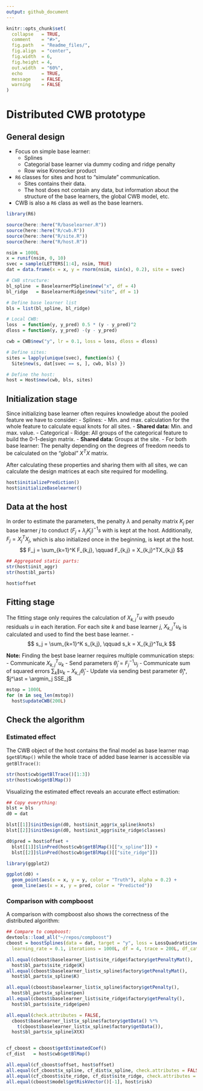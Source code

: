 ```yaml
---
output: github_document
---
```


<!-- README.md is generated from README.Rmd. Please edit that file -->

```r
knitr::opts_chunk$set(
  collapse   = TRUE,
  comment    = "#>",
  fig.path   = "Readme_files/",
  fig.align  = "center",
  fig.width  = 6,
  fig.height = 4,
  out.width  = "60%",
  echo       = TRUE,
  message    = FALSE,
  warning    = FALSE
)
```

# Distributed CWB prototype

## General design

- Focus on simple base learner:
    - Splines
    - Categorial base learner via dummy coding and ridge penalty
    - Row wise Kronecker product
- `R6` classes for sites and host to "simulate" communication.
    - Sites contains their data.
    - The host does not contain any data, but information about
      the structure of the base learners, the global CWB model, etc.
- CWB is also a `R6` class as well as the base learners.

```r
library(R6)

source(here::here("R/baselearner.R"))
source(here::here("R/cwb.R"))
source(here::here("R/site.R"))
source(here::here("R/host.R"))

nsim = 1000L
x = runif(nsim, 0, 10)
svec = sample(LETTERS[1:4], nsim, TRUE)
dat = data.frame(x = x, y = rnorm(nsim, sin(x), 0.2), site = svec)

# CWB structure:
bl_spline  = BaselearnerPSpline$new("x", df = 4)
bl_ridge   = BaselearnerRidge$new("site", df = 1)

# Define base learner list
bls = list(bl_spline, bl_ridge)

# Local CWB:
loss  = function(y, y_pred) 0.5 * (y - y_pred)^2
dloss = function(y, y_pred) -(y - y_pred)

cwb = CWB$new("y", lr = 0.1, loss = loss, dloss = dloss)

# Define sites:
sites = lapply(unique(svec), function(s) {
  Site$new(s, dat[svec == s, ], cwb, bls) })

# Define the host:
host = Host$new(cwb, bls, sites)
```

## Initialization stage

Since initializing base learner often requires knowledge about the pooled feature we have to consider:
- Splines:
    - Min. and max. calculation for the whole feature to calculate equal knots for all sites.
    - __Shared data:__ Min. and max. value.
- Categorical
    - Ridge: All groups of the categorical feature to build the 0-1-design matrix.
    - __Shared data:__ Groups at the site.
- For both base learner: The penalty depending on the degrees of freedom needs to be calculated on the "global" $X^TX$ matrix.

After calculating these properties and sharing them with all sites, we can calculate the design matrices at each site required for modelling.


```r
host$initializePrediction()
host$initializeBaselearner()
```
## Data at the host

In order to estimate the parameters, the penalty $\lambda$ and penalty matrix $K_j$ per base learner $j$ to conduct $(F_j + \lambda_j K_j)^{-1}s$ with is kept at the host. Additionally, $F_j = X_j^TX_j$, which is also initialized once in the beginning, is kept at the host.
$$
F_j = \sum_{k=1}^K F_{k,j}, \qquad F_{k,j} = X_{k,j}^TX_{k,j}
$$

```r
## Aggregated static parts:
str(host$init_aggr)
str(host$bl_parts)

host$offset
```


## Fitting stage

The fitting stage only requires the calculation of $X_{k,j}^Tu$ with pseudo residuals $u$ in each iteration. For each site $k$ and base learner $j$, $X^T_{k,j} u_k$ is calculated and used to find the best base learner.
-$$
s_j = \sum_{k=1}^K s_{k,j}, \qquad s_k = X_{k,j}^Tu_k
$$

__Note:__ Finding the best base learner requires multiple communication steps:
- Communicate $X_{k,j}^T u_k$
- Send parameters $\hat{\theta}_j = F_j^{-1} u_j$
- Communicate sum of squared errors $\sum_k \| u_k - X_{k,j}\hat{\theta}_j$
- Update via sending best parameter $\hat{\theta}_{j^\ast}$, $j^\ast = \argmin_j SSE_j$

```r
mstop = 1000L
for (m in seq_len(mstop))
  host$updateCWB(200L)
```

## Check the algorithm

### Estimated effect

The CWB object of the host contains the final model as base learner map `$getBlMap()` while the whole trace of added base learner is accessible via `getBlTrace()`:

```r
str(host$cwb$getBlTrace()[1:3])
str(host$cwb$getBlMap())
```

Visualizing the estimated effect reveals an accurate effect estimation:
```r
## Copy everything:
blst = bls
d0 = dat

blst[[1]]$initDesign(d0, host$init_aggr$x_spline$knots)
blst[[2]]$initDesign(d0, host$init_aggr$site_ridge$classes)

d0$pred = host$offset +
  blst[[1]]$linPred(host$cwb$getBlMap()[["x_spline"]]) +
  blst[[2]]$linPred(host$cwb$getBlMap()[["site_ridge"]])

library(ggplot2)

ggplot(d0) +
  geom_point(aes(x = x, y = y, color = "Truth"), alpha = 0.2) +
  geom_line(aes(x = x, y = pred, color = "Predicted"))
```

### Comparison with compboost

A comparison with compboost also shows the correctness of the distributed algorithm:
```r
## Compare to compboost:
devtools::load_all("~/repos/compboost")
cboost = boostSplines(data = dat, target = "y", loss = LossQuadratic$new(),
  learning_rate = 0.1, iterations = 1000L, df = 4, trace = 200L, df_cat = 1)

all.equal(cboost$baselearner_list$site_ridge$factory$getPenaltyMat(),
  host$bl_parts$site_ridge$K)
all.equal(cboost$baselearner_list$x_spline$factory$getPenaltyMat(),
  host$bl_parts$x_spline$K)

all.equal(cboost$baselearner_list$x_spline$factory$getPenalty(),
  host$bl_parts$x_spline$pen)
all.equal(cboost$baselearner_list$site_ridge$factory$getPenalty(),
  host$bl_parts$site_ridge$pen)

all.equal(check.attributes = FALSE,
  cboost$baselearner_list$x_spline$factory$getData() %*%
    t(cboost$baselearner_list$x_spline$factory$getData()),
  host$bl_parts$x_spline$XtX)


cf_cboost = cboost$getEstimatedCoef()
cf_dist   = host$cwb$getBlMap()

all.equal(cf_cboost$offset, host$offset)
all.equal(cf_cboost$x_spline, cf_dist$x_spline, check.attributes = FALSE)
all.equal(cf_cboost$site_ridge, cf_dist$site_ridge, check.attributes = FALSE)
all.equal(cboost$model$getRiskVector()[-1], host$risk)
```
